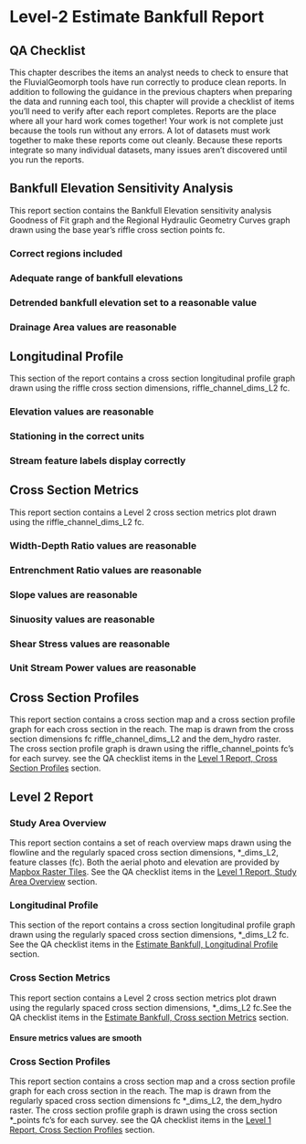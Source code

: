 



# Level-2 Estimate Bankfull Report {#estimate_bankfull_report_qa}

## QA Checklist {#qa_checklist}
This chapter describes the items an analyst needs to check to ensure that the FluvialGeomorph tools have run correctly to produce clean reports. In addition to following the guidance in the previous chapters when preparing the data and running each tool, this chapter will provide a checklist of items you'll need to verify after each report completes. Reports are the place where all your hard work comes together! Your work is not complete just because the tools run without any errors. A lot of datasets must work together to make these reports come out cleanly. Because these reports integrate so many individual datasets, many issues aren't discovered until you run the reports.   

## Bankfull Elevation Sensitivity Analysis
This report section contains the Bankfull Elevation sensitivity analysis Goodness of Fit graph and the Regional Hydraulic Geometry Curves graph drawn using the base year's riffle cross section points fc. 

### Correct regions included

### Adequate range of bankfull elevations

### Detrended bankfull elevation set to a reasonable value

### Drainage Area values are reasonable


## Longitudinal Profile {#estimate_bankfull_long_profile}
This section of the report contains a cross section longitudinal profile graph drawn using the riffle cross section dimensions, riffle_channel_dims_L2 fc. 

### Elevation values are reasonable

### Stationing in the correct units

### Stream feature labels display correctly


## Cross Section Metrics {#estimate_bankfull_xs_metrics}
This report section contains a Level 2 cross section metrics plot drawn using the riffle_channel_dims_L2 fc.  

### Width-Depth Ratio values are reasonable

### Entrenchment Ratio values are reasonable

### Slope values are reasonable

### Sinuosity values are reasonable

### Shear Stress values are reasonable

### Unit Stream Power values are reasonable


## Cross Section Profiles
This report section contains a cross section map and a cross section profile graph for each cross section in the reach. The map is drawn from the cross section dimensions fc riffle_channel_dims_L2 and the dem_hydro raster. The cross section profile graph is drawn using the riffle_channel_points fc's for each survey. see the QA checklist items in the [Level 1 Report, Cross Section Profiles](#L1_xs_profiles) section.  



## Level 2 Report {#L2_report_qa}

### Study Area Overview
This report section contains a set of reach overview maps drawn using the flowline and the regularly spaced cross section dimensions, *_dims_L2, feature classes (fc). Both the aerial photo and elevation are provided by [Mapbox Raster Tiles](https://docs.mapbox.com/api/maps/#raster-tiles). See the QA checklist items in the [Level 1 Report, Study Area Overview](#L1_study_area_overview) section.  

### Longitudinal Profile
This section of the report contains a cross section longitudinal profile graph drawn using the regularly spaced cross section dimensions, *_dims_L2 fc. See the QA checklist items in the [Estimate Bankfull, Longitudinal Profile](#estimate_bankfull_long_profile) section. 

### Cross Section Metrics
This report section contains a Level 2 cross section metrics plot drawn using the regularly spaced cross section dimensions, *_dims_L2 fc.See the QA checklist items in the [Estimate Bankfull, Cross section Metrics](#estimate_bankfull_xs_metrics) section.

#### Ensure metrics values are smooth

### Cross Section Profiles
This report section contains a cross section map and a cross section profile graph for each cross section in the reach. The map is drawn from the regularly spaced cross section dimensions fc *_dims_L2,  the dem_hydro raster. The cross section profile graph is drawn using the cross section *_points fc's for each survey. see the QA checklist items in the [Level 1 Report, Cross Section Profiles](#L1_xs_profiles) section. 
